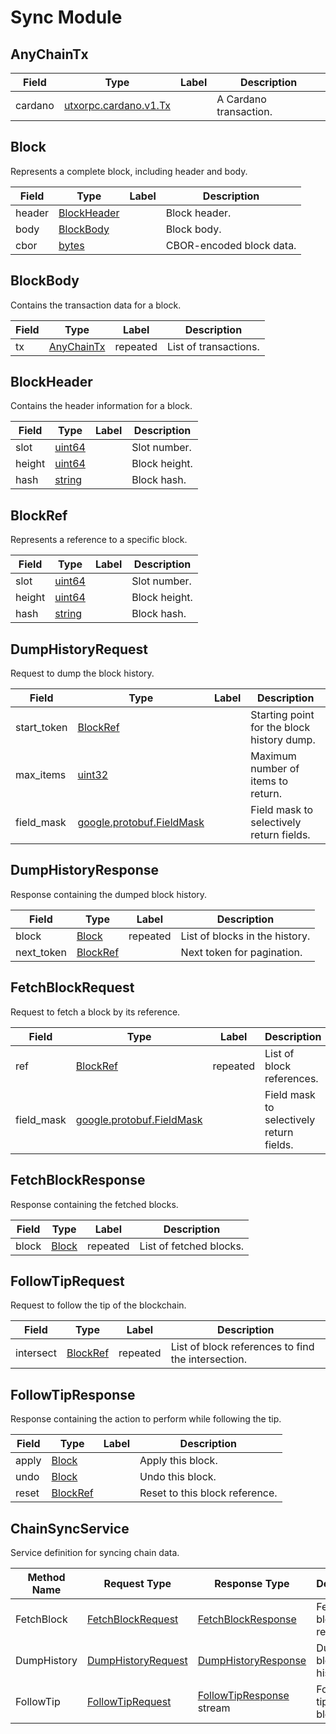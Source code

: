 # Sync Module

<a name="utxorpc-sync-v1-AnyChainTx"></a>

## AnyChainTx

| Field   | Type                                            | Label | Description            |
| ------- | ----------------------------------------------- | ----- | ---------------------- |
| cardano | [utxorpc.cardano.v1.Tx](#utxorpc-cardano-v1-Tx) |       | A Cardano transaction. |

<a name="utxorpc-sync-v1-Block"></a>

## Block

Represents a complete block, including header and body.

| Field  | Type                                        | Label | Description              |
| ------ | ------------------------------------------- | ----- | ------------------------ |
| header | [BlockHeader](#utxorpc-sync-v1-BlockHeader) |       | Block header.            |
| body   | [BlockBody](#utxorpc-sync-v1-BlockBody)     |       | Block body.              |
| cbor   | [bytes](#bytes)                             |       | CBOR-encoded block data. |

<a name="utxorpc-sync-v1-BlockBody"></a>

## BlockBody

Contains the transaction data for a block.

| Field | Type                                      | Label    | Description           |
| ----- | ----------------------------------------- | -------- | --------------------- |
| tx    | [AnyChainTx](#utxorpc-sync-v1-AnyChainTx) | repeated | List of transactions. |

<a name="utxorpc-sync-v1-BlockHeader"></a>

## BlockHeader

Contains the header information for a block.

| Field  | Type              | Label | Description   |
| ------ | ----------------- | ----- | ------------- |
| slot   | [uint64](#uint64) |       | Slot number.  |
| height | [uint64](#uint64) |       | Block height. |
| hash   | [string](#string) |       | Block hash.   |

<a name="utxorpc-sync-v1-BlockRef"></a>

## BlockRef

Represents a reference to a specific block.

| Field  | Type              | Label | Description   |
| ------ | ----------------- | ----- | ------------- |
| slot   | [uint64](#uint64) |       | Slot number.  |
| height | [uint64](#uint64) |       | Block height. |
| hash   | [string](#string) |       | Block hash.   |

<a name="utxorpc-sync-v1-DumpHistoryRequest"></a>

## DumpHistoryRequest

Request to dump the block history.

| Field       | Type                                                    | Label | Description                                |
| ----------- | ------------------------------------------------------- | ----- | ------------------------------------------ |
| start_token | [BlockRef](#utxorpc-sync-v1-BlockRef)                   |       | Starting point for the block history dump. |
| max_items   | [uint32](#uint32)                                       |       | Maximum number of items to return.         |
| field_mask  | [google.protobuf.FieldMask](#google-protobuf-FieldMask) |       | Field mask to selectively return fields.   |

<a name="utxorpc-sync-v1-DumpHistoryResponse"></a>

## DumpHistoryResponse

Response containing the dumped block history.

| Field      | Type                                  | Label    | Description                    |
| ---------- | ------------------------------------- | -------- | ------------------------------ |
| block      | [Block](#utxorpc-sync-v1-Block)       | repeated | List of blocks in the history. |
| next_token | [BlockRef](#utxorpc-sync-v1-BlockRef) |          | Next token for pagination.     |

<a name="utxorpc-sync-v1-FetchBlockRequest"></a>

## FetchBlockRequest

Request to fetch a block by its reference.

| Field      | Type                                                    | Label    | Description                              |
| ---------- | ------------------------------------------------------- | -------- | ---------------------------------------- |
| ref        | [BlockRef](#utxorpc-sync-v1-BlockRef)                   | repeated | List of block references.                |
| field_mask | [google.protobuf.FieldMask](#google-protobuf-FieldMask) |          | Field mask to selectively return fields. |

<a name="utxorpc-sync-v1-FetchBlockResponse"></a>

## FetchBlockResponse

Response containing the fetched blocks.

| Field | Type                            | Label    | Description             |
| ----- | ------------------------------- | -------- | ----------------------- |
| block | [Block](#utxorpc-sync-v1-Block) | repeated | List of fetched blocks. |

<a name="utxorpc-sync-v1-FollowTipRequest"></a>

## FollowTipRequest

Request to follow the tip of the blockchain.

| Field     | Type                                  | Label    | Description                                        |
| --------- | ------------------------------------- | -------- | -------------------------------------------------- |
| intersect | [BlockRef](#utxorpc-sync-v1-BlockRef) | repeated | List of block references to find the intersection. |

<a name="utxorpc-sync-v1-FollowTipResponse"></a>

## FollowTipResponse

Response containing the action to perform while following the tip.

| Field | Type                                  | Label | Description                    |
| ----- | ------------------------------------- | ----- | ------------------------------ |
| apply | [Block](#utxorpc-sync-v1-Block)       |       | Apply this block.              |
| undo  | [Block](#utxorpc-sync-v1-Block)       |       | Undo this block.               |
| reset | [BlockRef](#utxorpc-sync-v1-BlockRef) |       | Reset to this block reference. |

<a name="utxorpc-sync-v1-ChainSyncService"></a>

## ChainSyncService

Service definition for syncing chain data.

| Method Name | Request Type                                              | Response Type                                                  | Description                       |
| ----------- | --------------------------------------------------------- | -------------------------------------------------------------- | --------------------------------- |
| FetchBlock  | [FetchBlockRequest](#utxorpc-sync-v1-FetchBlockRequest)   | [FetchBlockResponse](#utxorpc-sync-v1-FetchBlockResponse)      | Fetch a block by its reference.   |
| DumpHistory | [DumpHistoryRequest](#utxorpc-sync-v1-DumpHistoryRequest) | [DumpHistoryResponse](#utxorpc-sync-v1-DumpHistoryResponse)    | Dump the block history.           |
| FollowTip   | [FollowTipRequest](#utxorpc-sync-v1-FollowTipRequest)     | [FollowTipResponse](#utxorpc-sync-v1-FollowTipResponse) stream | Follow the tip of the blockchain. |
